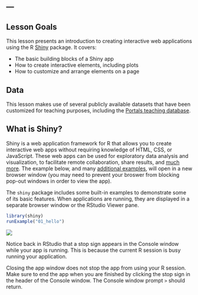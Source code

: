 ---
---

## Lesson Goals

This lesson presents an introduction to creating interactive web applications using the R [Shiny](https://cran.r-project.org/web/packages/shiny/index.html) package. It covers:

- The basic building blocks of a Shiny app
- How to create interactive elements, including plots
- How to customize and arrange elements on a page

<!--split-->

## Data

This lesson makes use of several publicly available datasets that have been customized for teaching purposes, including the [Portals teaching database](https://github.com/weecology/portal-teachingdb).

<!--split-->

## What is Shiny?

<aside class="notes" markdown="block">

Shiny is a web application framework for R that allows you to create interactive web apps without requiring knowledge of HTML, CSS, or JavaScript. These web apps can be used for exploratory data analysis and visualization, to facilitate remote collaboration, share results, and [much more](http://shiny.rstudio.com/gallery/). The example below, and many [additional examples](http://shiny.rstudio.com/tutorial/lesson1/#Go Further), will open in a new browser window (you may need to prevent your broswer from blocking pop-out windows in order to view the app).

</aside>

The `shiny` package includes some built-in examples to demonstrate some of its basic features. When applications are running, they are displayed in a separate browser window or the RStudio Viewer pane. 

```r
library(shiny)
runExample("01_hello")
```

![](images/shiny_stop.png)

Notice back in RStudio that a stop sign appears in the Console window while your app is running. This is because the current R session is busy running your application.

<aside class="notes" markdown="block">

Closing the app window does not stop the app from using your R session. Make sure to end the app when you are finished by clicking the stop sign in the header of the Console window. The Console window prompt `>` should return.

</aside>
